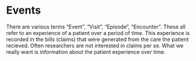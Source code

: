 # Events

There are various terms "Event", "Visit", "Episode", "Encounter". These all refer to an experience of a patient over a period of time. This experience is recorded in the bills (claims) that were generated from the care the patient recieved. Often researchers are not interested in claims per se. What we really want is information about the patient experience over time.



